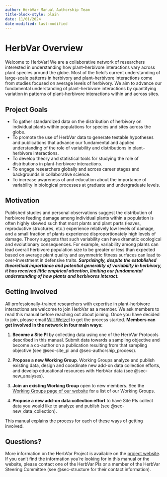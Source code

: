 ```yaml
---
author: HerbVar Manual Authorship Team
title-block-style: plain
date: 11/01/2024
date-modified: last-modified
---
```


# HerbVar Overview {#sec-overview}

Welcome to HerbVar! We are a collaborative network of researchers interested in understanding how plant–herbivore interactions vary across plant species around the globe. Most of the field’s current understanding of large-scale patterns in herbivory and plant–herbivore interactions come from studies focused on average levels of herbivory. We aim to advance our fundamental understanding of plant–herbivore interactions by quantifying variation in patterns of plant–herbivore interactions within and across sites.

## Project Goals

- To gather standardized data on the distribution of herbivory on individual plants within populations for species and sites across the globe.
- To promote the use of HerbVar data to generate testable hypotheses and publications that advance our fundamental and applied understanding of the role of variability and distributions in plant–herbivore interactions.
- To develop theory and statistical tools for studying the role of distributions in plant-herbivore interactions.
- To engage researchers globally and across career stages and backgrounds in collaborative science.
- To increase awareness of and education about the importance of variability in biological processes at graduate and undergraduate levels.


## Motivation

Published studies and personal observations suggest the distribution of herbivore feeding damage among individual plants within a population is often highly skewed such that most plants and plant parts (leaves, reproductive structures, etc.) experience relatively low levels of damage, and a small fraction of plants experience disproportionately high levels of damage. Theory suggests that such variability can have dramatic ecological and evolutionary consequences. For example, variability among plants can lead overall herbivore population size to be greater or less than expected based on average plant quality and asymmetric fitness surfaces can lead to over-investment in defensive traits. ***Surprisingly, despite the established theoretical importance and potential generality of variability in herbivory, it has received little empirical attention, limiting our fundamental understanding of how plants and herbivores interact.***

## Getting Involved

All professionally-trained researchers with expertise in plant-herbivore interactions are welcome to join HerbVar as a member. We ask members to read this manual before reaching out about joining. Once you have decided to join, please email [Will Wetzel](mailto:william.wetzel\@montana.edu){.email} to get the process started. **Members can get involved in the network in four main ways:**

1.  **Become a Site PI** by collecting data using one of the HerbVar Protocols described in this manual. Submit data towards a sampling objective and become a co-author on a publication resulting from that sampling objective (see @sec-site_pi and @sec-authorship_process).

2.  **Propose a new Working Group**. Working Groups analyze and publish existing data, design and coordinate new add-on data collection efforts, and develop educational resources with HerbVar data (see @sec-new_analyses). 

3.  **Join an existing Working Group** open to new members. See the [Working Groups page of our website](https://herbvar.org/workingGroups.html) for a list of our Working Groups.

4.  **Propose a new add-on data collection effort** to have Site PIs collect data you would like to analyze and publish (see @sec-new_data_collection).

This manual explains the process for each of these ways of getting involved.

## Questions?

More information on the HerbVar Project is available on the [project website](https://herbvar.org/). If you can't find the information you're looking for in this manual or the website, please contact one of the HerbVar PIs or a member of the HerbVar Steering Committee (see @sec-structure for their contact information).
